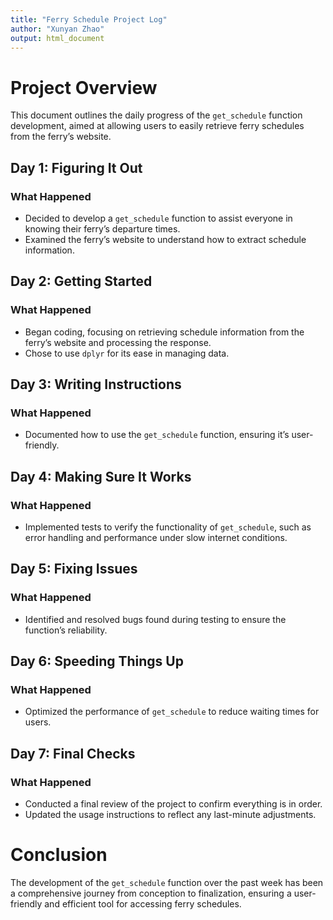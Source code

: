 ```yaml
---
title: "Ferry Schedule Project Log"
author: "Xunyan Zhao"
output: html_document
---
```


# Project Overview

This document outlines the daily progress of the `get_schedule` function development, aimed at allowing users to easily retrieve ferry schedules from the ferry's website.

## Day 1: Figuring It Out

### What Happened

- Decided to develop a `get_schedule` function to assist everyone in knowing their ferry's departure times.
- Examined the ferry's website to understand how to extract schedule information.

## Day 2: Getting Started

### What Happened

- Began coding, focusing on retrieving schedule information from the ferry's website and processing the response.
- Chose to use `dplyr` for its ease in managing data.

## Day 3: Writing Instructions

### What Happened

- Documented how to use the `get_schedule` function, ensuring it's user-friendly.

## Day 4: Making Sure It Works

### What Happened

- Implemented tests to verify the functionality of `get_schedule`, such as error handling and performance under slow internet conditions.

## Day 5: Fixing Issues

### What Happened

- Identified and resolved bugs found during testing to ensure the function's reliability.

## Day 6: Speeding Things Up

### What Happened

- Optimized the performance of `get_schedule` to reduce waiting times for users.

## Day 7: Final Checks

### What Happened

- Conducted a final review of the project to confirm everything is in order.
- Updated the usage instructions to reflect any last-minute adjustments.

# Conclusion

The development of the `get_schedule` function over the past week has been a comprehensive journey from conception to finalization, ensuring a user-friendly and efficient tool for accessing ferry schedules.